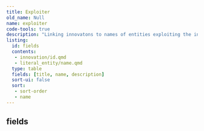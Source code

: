 ```yaml
---
title: Exploiter
old_name: Null
name: exploiter
code-tools: true
description: "Linking innovatons to names of entities exploiting the innovation"
listing:
  id: fields
  contents:
   - innovation/id.qmd
   - literal_entity/name.qmd
  type: table
  fields: [title, name, description]
  sort-ui: false
  sort:
   - sort-order
   - name
---
```


## fields
:::{ #fields }
:::
